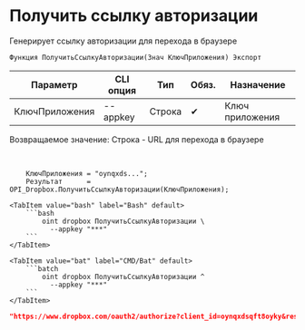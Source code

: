 ﻿---
sidebar_position: 1
---


# Получить ссылку авторизации
 Генерирует ссылку авторизации для перехода в браузере



`Функция ПолучитьСсылкуАвторизации(Знач КлючПриложения) Экспорт`

  | Параметр | CLI опция | Тип | Обяз. | Назначение |
  |-|-|-|-|-|
  | КлючПриложения | --appkey | Строка | &#x2714; | Ключ приложения |

  
  Возвращаемое значение:   Строка - URL для перехода в браузере

<br/>




```bsl title="Пример использования для 1С:Предприятие/OneScript"
    КлючПриложения = "oynqxds...";
    Результат      = OPI_Dropbox.ПолучитьСсылкуАвторизации(КлючПриложения);
```
    

 <Tabs>
  
    <TabItem value="bash" label="Bash" default>
        ```bash
            oint dropbox ПолучитьСсылкуАвторизации \
              --appkey "***"
        ```
    </TabItem>
  
    <TabItem value="bat" label="CMD/Bat" default>
        ```batch
            oint dropbox ПолучитьСсылкуАвторизации ^
              --appkey "***"
        ```
    </TabItem>
</Tabs>


```json title="Результат"
"https://www.dropbox.com/oauth2/authorize?client_id=oynqxdsqft8oyky&response_type=code&token_access_type=offline"
```
